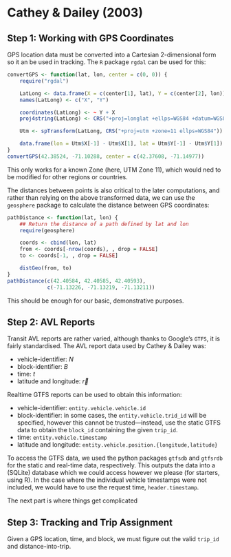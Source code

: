 # Cathey \& Dailey (2003)

## Step 1: Working with GPS Coordinates

GPS location data must be converted into a Cartesian 2-dimensional form so it an be used in tracking. The `R` package `rgdal` can be used for this:
```r
convertGPS <- function(lat, lon, center = c(0, 0)) {
    require("rgdal")

    LatLong <- data.frame(X = c(center[1], lat), Y = c(center[2], lon))
    names(LatLong) <- c("X", "Y")

    coordinates(LatLong) <- ~ Y + X
    proj4string(LatLong) <- CRS("+proj=longlat +ellps=WGS84 +datum=WGS84")

    Utm <- spTransform(LatLong, CRS("+proj=utm +zone=11 ellps=WGS84"))

    data.frame(lon = Utm$X[-1] - Utm$X[1], lat = Utm$Y[-1] - Utm$Y[1])
}
convertGPS(42.38524, -71.10288, center = c(42.37608, -71.14977))
```
This only works for a known Zone (here, UTM Zone 11), which would ned to be modified for other regions or countries.

The distances between points is also critical to the later computations, and rather than relying on the above transformed data, we can use the `geosphere` package to calculate the distance between GPS coordinates:
```r
pathDistance <- function(lat, lon) {
    ## Return the distance of a path defined by lat and lon
    require(geosphere)

    coords <- cbind(lon, lat)
    from <- coords[-nrow(coords), , drop = FALSE]
    to <- coords[-1, , drop = FALSE]

    distGeo(from, to)
}
pathDistance(c(42.40584, 42.40585, 42.40593),
             c(-71.13226, -71.13219, -71.13211))
```

This should be enough for our basic, demonstrative purposes.


## Step 2: AVL Reports

Transit AVL reports are rather varied, although thanks to Google's `GTFS`, it is fairly standardised. The AVL report data used by Cathey \& Dailey was:

- vehicle-identifier: $N$
- block-identifier: $B$
- time: $t$
- latitude and longitude: $\vec r$

Realtime GTFS reports can be used to obtain this information:

- vehicle-identifier: `entity.vehicle.vehicle.id`
- block-identifier:
  in some cases, the `entity.vehicle.trid_id` will be specified, however this cannot be trusted---instead, use the static GTFS data to obtain the `block_id` containing the given `trip_id`.
- time: `entity.vehicle.timestamp`
- latitude and longitude: `entity.vehicle.position.{longitude,latitude}`

To access the GTFS data, we used the python packages `gtfsdb` and `gtfsrdb` for the static and real-time data, respectively. This outputs the data into a (SQLite) database which we could access however we please (for starters, using R). In the case where the individual vehicle timestamps were not included, we would have to use the request time, `header.timestamp`.

The next part is where things get complicated \ldots


## Step 3: Tracking and Trip Assignment

Given a GPS location, time, and block, we must figure out the valid `trip_id` and distance-into-trip.
